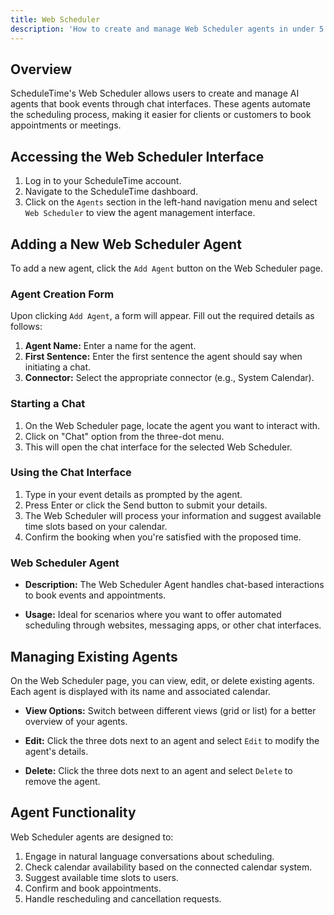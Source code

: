 ```yaml
---
title: Web Scheduler
description: 'How to create and manage Web Scheduler agents in under 5 minutes'
---
```


## Overview

ScheduleTime's Web Scheduler allows users to create and manage AI agents that book events through chat interfaces. These agents automate the scheduling process, making it easier for clients or customers to book appointments or meetings.

## Accessing the Web Scheduler Interface

1. Log in to your ScheduleTime account.
2. Navigate to the ScheduleTime dashboard.
3. Click on the `Agents` section in the left-hand navigation menu and select `Web Scheduler` to view the agent management interface.

## Adding a New Web Scheduler Agent

To add a new agent, click the `Add Agent` button on the Web Scheduler page.

### Agent Creation Form

Upon clicking `Add Agent`, a form will appear. Fill out the required details as follows:

1. **Agent Name:** Enter a name for the agent.
2. **First Sentence:** Enter the first sentence the agent should say when initiating a chat.
3. **Connector:** Select the appropriate connector (e.g., System Calendar).

### Starting a Chat

1. On the Web Scheduler page, locate the agent you want to interact with.
2. Click on "Chat" option from the three-dot menu.
3. This will open the chat interface for the selected Web Scheduler.

### Using the Chat Interface

1. Type in your event details as prompted by the agent.
2. Press Enter or click the Send button to submit your details.
3. The Web Scheduler will process your information and suggest available time slots based on your calendar.
4. Confirm the booking when you're satisfied with the proposed time.

### Web Scheduler Agent

- **Description:** The Web Scheduler Agent handles chat-based interactions to book events and appointments.

- **Usage:** Ideal for scenarios where you want to offer automated scheduling through websites, messaging apps, or other chat interfaces.

## Managing Existing Agents

On the Web Scheduler page, you can view, edit, or delete existing agents. Each agent is displayed with its name and associated calendar.

- **View Options:** Switch between different views (grid or list) for a better overview of your agents.

- **Edit:** Click the three dots next to an agent and select `Edit` to modify the agent's details.

- **Delete:** Click the three dots next to an agent and select `Delete` to remove the agent.

## Agent Functionality

Web Scheduler agents are designed to:

1. Engage in natural language conversations about scheduling.
2. Check calendar availability based on the connected calendar system.
3. Suggest available time slots to users.
4. Confirm and book appointments.
5. Handle rescheduling and cancellation requests.

